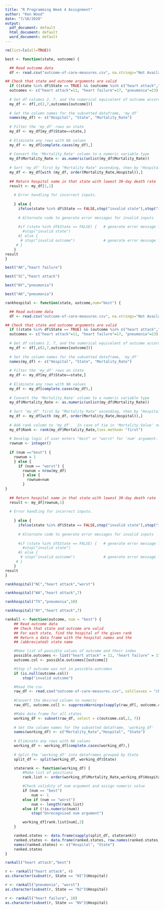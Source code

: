 ```yaml
---
title: "R Programming Week 4 Assignment"
author: "Ken Wood"
date: "7/10/2020"
output:
  pdf_document: default
  html_document: default
  word_document: default
---
```



```r
rm(list=ls(all=TRUE))
```


```r
best <- function(state, outcome) {

  ## Read outcome data
  df <- read.csv("outcome-of-care-measures.csv", na.strings="Not Available",stringsAsFactors=FALSE,   colClasses = "character")

## Check that state and outcome arguments are valid
  if ((state %in% df$State == TRUE) && (outcome %in% c("heart attack","heart failure","pneumonia") == TRUE)) {
  outcomes <- c("heart attack"=11, "heart failure"=17, "pneumonia"=23)
  
  # Get df columns 2, 7, and the numerical equivalent of outcome according to the 'outcomes' vector.
  my_df <- df[,c(2,7,outcomes[outcome])]
  
  # Set the column names for the subsetted dataframe, 'my_df'
  names(my_df) <- c("Hospital", "State", "Mortality_Rate")
  
  # Filter the 'my_df' rows on state
  my_df <- my_df[my_df$State==state,]
  
  # Eliminate any rows with NA values
  my_df <- my_df[complete.cases(my_df),]
  
  # Convert the 'Mortality_Rate' column to a numeric variable type
  my_df$Mortality_Rate <- as.numeric(unlist(my_df$Mortality_Rate))
  
  # Sort 'my_df' first by "Mortality Rate" ascending, then by "Hospital"
  my_df <- my_df[with (my_df, order(Mortality_Rate,Hospital)),]
  
  ## Return hospital name in that state with lowest 30-day death rate
  result <- my_df[1,1]
  
    # Error handling for incorrect inputs.
    
    } else { 
      ifelse(state %in% df$State == FALSE,stop("invalid state"),stop("invalid outcome"))
      
      # Alternate code to generate error messages for invalid inputs
      
      #if (state %in% df$State == FALSE) {   # generate error message for invalid state input
        #stop("invalid state")
      #} else {
       # stop("invalid outcome")             # generate error message for invalid outcome input
     # }
    }
result
}
```

```r
best("AK","heart failure")
```

```r
best("SC","heart attack")
```

```r
best("NY","pneumonia")
```

```r
best("AK","pneumonia")
```

```r
rankhospital <- function(state, outcome,num="best") {

  ## Read outcome data
  df <- read.csv("outcome-of-care-measures.csv", na.strings="Not Available",stringsAsFactors=FALSE,   colClasses = "character")

## Check that state and outcome arguments are valid
  if ((state %in% df$State == TRUE) && (outcome %in% c("heart attack","heart failure","pneumonia") == TRUE)) {
  outcomes <- c("heart attack"=11, "heart failure"=17, "pneumonia"=23)
  
  # Get df columns 2, 7, and the numerical equivalent of outcome according to the 'outcomes' vector.
  my_df <- df[,c(2,7,outcomes[outcome])]
  
  # Set the column names for the subsetted dataframe, 'my_df'
  names(my_df) <- c("Hospital", "State", "Mortality_Rate")
  
  # Filter the 'my_df' rows on state
  my_df <- my_df[my_df$State==state,]
  
  # Eliminate any rows with NA values
  my_df <- my_df[complete.cases(my_df),]
  
  # Convert the 'Mortality_Rate' column to a numeric variable type
  my_df$Mortality_Rate <- as.numeric(unlist(my_df$Mortality_Rate))
  
  # Sort 'my_df' first by "Mortality Rate" ascending, then by "Hospital"
  my_df <- my_df[with (my_df, order(Mortality_Rate,Hospital)),]
  
  # Add rank column to 'my_df'.  In case of tie in 'Mortality_Value' numbers, first value wins.
  my_df$Rank <- rank(my_df$Mortality_Rate,ties.method= "first")
  
  # Develop logic if user enters "best" or "worst" for 'num' argument.
  rownum <- integer()
  
  if (num =="best") {
    rownum = 1
    } else {
      if (num == "worst") {
        rownum = nrow(my_df)
        } else {
          rownum=num
        }
}
  
  ## Return hospital name in that state with lowest 30-day death rate
  result <- my_df[rownum,1]
  
  # Error handling for incorrect inputs.
    
    } else { 
      ifelse(state %in% df$State == FALSE,stop("invalid state"),stop("invalid outcome"))
      
      # Alternate code to generate error messages for invalid inputs
      
      #if (state %in% df$State == FALSE) {   # generate error message for invalid state input
        #stop("invalid state")
      #} else {
       # stop("invalid outcome")             # generate error message for invalid outcome input
     # }
    }
result
}
```

```r
rankhospital("NC","heart attack","worst")
```

```r
rankhospital("WA","heart attack",7)
```

```r
rankhospital("TX","pneumonia",10)
```
```r
rankhospital("NY","heart attack",7)
```

```r
rankall <- function(outcome, num = "best") {
    ## Read outcome data
    ## Check that state and outcome are valid
    ## For each state, find the hospital of the given rank
    ## Return a data frame with the hospital names and the
    ## (abbreviated) state name

    #Make list of possible values of outcome and their index
    possible.outcomes <- list("heart attack" = 11, "heart failure" = 17, "pneumonia" = 23)
    outcome.col <- possible.outcomes[[outcome]]

    #Stop if outcome was not in possible.outcomes
    if (is.null(outcome.col))
        stop("invalid outcome")

    #Read the csv
    raw_df <- read.csv("outcome-of-care-measures.csv", colClasses = "character")
    
    #Convert the desired column to numeric
    raw_df[, outcome.col] <- suppressWarnings(sapply(raw_df[, outcome.col], as.numeric))

    #Make data.frame for all states
    working_df <- subset(raw_df, select = c(outcome.col,2, 7))
    
    # Set the column names for the subsetted dataframe, 'working_df'
    names(working_df) <- c("Mortality_Rate","Hospital", "State")
    
    # Eliminate any rows with NA values
    working_df <- working_df[complete.cases(working_df),]
    
    # Split the 'working_df' into dataframes grouped by State
    split_df <- split(working_df, working_df$State)

    staterank <- function(working_df) {
        #Make list of positions
        rank.list <- order(working_df$Mortality_Rate,working_df$Hospital, na.last = NA)

        #Check validity of num argument and assign numeric value
        if (num == "best")
            num <- 1
        else if (num == "worst")
            num <- length(rank.list)
        else if (!is.numeric(num))
            stop("Unrecognised num argument")

        working_df[rank.list[num],2]
    }

    ranked.states <- data.frame(sapply(split_df, staterank))
    ranked.states <- data.frame(ranked.states, row.names(ranked.states))
    names(ranked.states) <- c("Hospital", "State")
    ranked.states
}
```

```r
rankall("heart attack","best")
```

```r
r <- rankall("heart attack", 4)
as.character(subset(r, State == "HI")$Hospital)
```

```r
r <- rankall("pneumonia", "worst")
as.character(subset(r, State == "NJ")$Hospital)
```

```r
r <- rankall("heart failure", 10)
as.character(subset(r, State == "NV")$Hospital)
```

